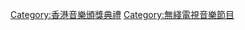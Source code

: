 {{Catnav|頁面分類|...|香港電視節目|無綫電視節目|無綫電視音樂節目}}
{{Catnav|頁面分類|...|無綫電視|無綫電視節目|無綫電視音樂節目}}
{{Catmore}}

[[Category:香港音樂頒獎典禮|Category:香港音樂頒獎典禮]]
[[Category:無綫電視音樂節目|Category:無綫電視音樂節目]]